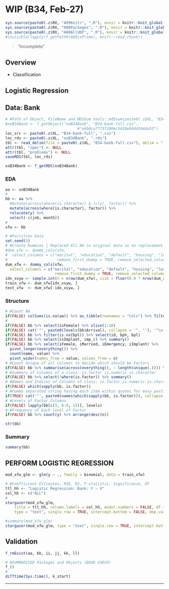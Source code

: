 # WIP (B34, Feb-27) {#b34 .unlisted .unnumbered}

```r
sys.source(paste0(.z$RX, "A99Knitr", ".R"), envir = knitr::knit_global())
sys.source(paste0(.z$RX, "000Packages", ".R"), envir = knitr::knit_global())
sys.source(paste0(.z$RX, "A00AllUDF", ".R"), envir = knitr::knit_global())
#invisible(lapply(f_getPathR(A09isPrime), knitr::read_chunk))
```

> "Incomplete"

## Overview

- Classification

## Logistic Regression

## Data: Bank {#set-bank-b34 .tabset .tabset-fade}

\textcolor{pink}{Please import the "B34-bank-full.csv"}

```r
# #Path of Object, FileName and MD5Sum tools::md5sum(paste0(.z$XL, "B34-bank-full.csv"))
#xxB34Bank <- f_getObject("xxB34Bank", "B34-bank-full.csv",
                                #"e6b0ca77f3f200ec5428e04dd104da53")
loc_src <- paste0(.z$XL, "B34-bank-full", ".csv")
loc_rds <- paste0(.z$XL, "xxB34Bank", ".rds")
tbl <- read_delim(file = paste0(.z$XL, "B34-bank-full.csv"), delim = ";")
attr(tbl, "spec") <- NULL
attr(tbl, "problems") <- NULL
saveRDS(tbl, loc_rds)
```

```r
xxB34Bank <- f_getRDS(xxB34Bank)
```

### EDA {.unlisted .unnumbered}


```r
aa <- xxB34Bank
#
bb <- aa %>% 
  #mutate(across(where(is.character) & !c(y), factor)) %>% 
  mutate(across(where(is.character), factor)) %>% 
  relocate(y) %>% 
  select(-c(job, month))
#
xfw <- bb
```


```r
# #Partition Data
set.seed(3)
# #Create Dummies | Replaced All NA in original data so no replacement in dummy columns |
#dum_xfw <- dummy_cols(xfw, 
#  select_columns = c("marital", "education", "default", "housing", "loan", "contact", "poutcome"), 
#                      remove_first_dummy = TRUE, remove_selected_columns = TRUE) 
dum_xfw <- dummy_cols(xfw, 
  select_columns = c("marital", "education", "default", "housing", "loan", "contact", "poutcome"),
                      remove_first_dummy = TRUE, remove_selected_columns = TRUE) 
idx_xsyw <- sample.int(n = nrow(dum_xfw), size = floor(0.8 * nrow(dum_xfw)), replace = FALSE)
train_xfw <- dum_xfw[idx_xsyw, ] 
test_xfw  <- dum_xfw[-idx_xsyw, ]
```


### Structure {.unlisted .unnumbered}


```r
# #Count NA 
if(FALSE) colSums(is.na(aa)) %>% as_tibble(rownames = "Cols") %>% filter(value > 0)
#
if(FALSE) bb %>% select(isFemale) %>% slice(1:10)
if(FALSE) cat('"', paste0(levels(bb$Arrival), collapse = '", "'), '"\n', sep = '')
if(FALSE) bb %>% filter(is.na(bpl)) %>% select(id, bph, bpl)
if(FALSE) bb %>% select(isImplant, imp_c) %>% summary()
if(FALSE) bb %>% select(iFemale, iMarried, iEmergency, iImplant) %>% 
  pivot_longer(everything()) %>% 
  count(name, value) %>% 
  pivot_wider(names_from = value, values_from = n) 
# #Count Unique of all Columns to decide which should be Factors
if(FALSE) bb %>% summarise(across(everything(), ~ length(unique(.)))) %>% pivot_longer(everything())
# #Summary of Columns of a class: is.factor is.numeric is.character
if(FALSE) bb %>% select(!where(is.factor)) %>% summary()
# #Names and Indices of Columns of class: is.factor is.numeric is.character
if(FALSE) which(sapply(bb, is.factor))
# #Comma separated string having each item within quotes for easy pasting as character not objects
if(TRUE) cat('"', paste0(names(which(sapply(bb, is.factor))), collapse = '", "'), '"\n', sep = '')
# #Levels of Factor Columns
if(FALSE) lapply(bb[c(3, 6:9, 15)], levels)
# #Frequency of Each level of Factor
if(FALSE) bb %>% count(y) %>% arrange(desc(n))
```

```r
str(bb)
```

### Summary {.unlisted .unnumbered}

```r
summary(bb)
```


## PERFORM LOGISTIC REGRESSION


```r
mod_xfw_glm <- glm(y ~ ., family = binomial, data = train_xfw)
```

```r
# #Coefficient Estimates, RSE, R2, F-statistic, Significance, DF
ttl_hh <- "Logistic Regression: Bank: Y ~ X"
col_hh <- c("ALL")
#
stargazer(mod_xfw_glm, 
    title = ttl_hh, column.labels = col_hh, model.numbers = FALSE, df = FALSE, report = "vc*", 
    type = "text", single.row = TRUE, intercept.bottom = FALSE, dep.var.caption = "", digits = 4)
```



```r
#summary(mod_xfw_glm)
stargazer(mod_xfw_glm, type = "text", single.row = TRUE, intercept.bottom = FALSE)
```

## Validation {.unlisted .unnumbered .tabset .tabset-fade}

```r
f_rmExist(aa, bb, ii, jj, kk, ll)
```

```r
# #SUMMARISED Packages and Objects (BOOK CHECK)
f_()
#
difftime(Sys.time(), k_start)
```

****
